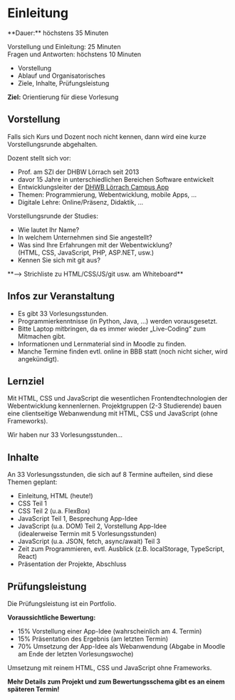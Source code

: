 
# Einleitung

<Callout>
  **Dauer:** höchstens 35 Minuten

  Vorstellung und Einleitung: 25 Minuten \
  Fragen und Antworten: höchstens 10 Minuten

  - Vorstellung
  - Ablauf und Organisatorisches
  - Ziele, Inhalte, Prüfungsleistung

  **Ziel:** Orientierung für diese Vorlesung
</Callout>


## Vorstellung

Falls sich Kurs und Dozent noch nicht kennen, dann wird
eine kurze Vorstellungsrunde abgehalten.

Dozent stellt sich vor: 

- Prof. am SZI der DHBW Lörrach seit 2013
- davor 15 Jahre in unterschiedlichen Bereichen Software entwickelt
- Entwicklungsleiter der [DHWB Lörrach Campus App](https://dhbw-loerrach.de/campus-app)
- Themen: Programmierung, Webentwicklung, mobile Apps, …
- Digitale Lehre: Online/Präsenz, Didaktik, …

Vorstellungsrunde der Studies:

- Wie lautet Ihr Name?
- In welchem Unternehmen sind Sie angestellt?
- Was sind Ihre Erfahrungen mit der Webentwicklung?  <br/> (HTML, CSS, JavaScript, PHP, ASP.NET, usw.)
- Kennen Sie sich mit git aus?

<Callout type="warning">
  **&xrarr; Strichliste zu HTML/CSS/JS/git usw. am Whiteboard**
</Callout>

## Infos zur Veranstaltung

- Es gibt 33 Vorlesungsstunden.
- Programmierkenntnisse (in Python, Java, …) werden vorausgesetzt.
- Bitte Laptop mitbringen, da es immer wieder „Live-Coding“ zum Mitmachen gibt. 
- Informationen und Lernmaterial sind in Moodle zu finden.
- Manche Termine finden evtl. online in BBB statt (noch nicht sicher, wird angekündigt).

## Lernziel

Mit HTML, CSS und JavaScript die wesentlichen Frontendtechnologien 
der Webentwicklung kennenlernen. Projektgruppen (2-3 Studierende)
bauen eine clientseitige Webanwendung mit HTML, CSS und JavaScript 
(ohne Frameworks).

<Callout type="error">
Wir haben nur 33 Vorlesungsstunden…
</Callout>

## Inhalte

An 33 Vorlesungsstunden, die sich auf 8 Termine aufteilen, sind diese 
Themen geplant:

- Einleitung, HTML (heute!)
- CSS Teil 1
- CSS Teil 2 (u.a. FlexBox)
- JavaScript Teil 1, Besprechung App-Idee
- JavaScript (u.a. DOM) Teil 2, Vorstellung App-Idee <br/> (idealerweise Termin mit 5 Vorlesungsstunden)
- JavaScript (u.a. JSON, fetch, async/await) Teil 3
- Zeit zum Programmieren, evtl. Ausblick (z.B. localStorage, TypeScript, React)
- Präsentation der Projekte, Abschluss

## Prüfungsleistung
Die Prüfungsleistung ist ein Portfolio.

**Voraussichtliche Bewertung:**

- 15% Vorstellung einer App-Idee (wahrscheinlich am 4. Termin)
- 15% Präsentation des Ergebnis (am letzten Termin)
- 70% Umsetzung der App-Idee als Webanwendung (Abgabe in Moodle am Ende der letzten Vorlesungswoche)

Umsetzung mit reinem HTML, CSS und JavaScript ohne Frameworks. 

**Mehr Details zum Projekt und zum Bewertungsschema gibt es an einem späteren Termin!**
        